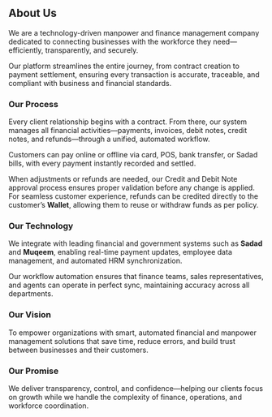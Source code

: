 ## **About Us**

We are a technology-driven manpower and finance management company dedicated to connecting businesses with the workforce they need—efficiently, transparently, and securely.

Our platform streamlines the entire journey, from contract creation to payment settlement, ensuring every transaction is accurate, traceable, and compliant with business and financial standards.

### **Our Process**

Every client relationship begins with a contract. From there, our system manages all financial activities—payments, invoices, debit notes, credit notes, and refunds—through a unified, automated workflow.

Customers can pay online or offline via card, POS, bank transfer, or Sadad bills, with every payment instantly recorded and settled.

When adjustments or refunds are needed, our Credit and Debit Note approval process ensures proper validation before any change is applied. For seamless customer experience, refunds can be credited directly to the customer’s **Wallet**, allowing them to reuse or withdraw funds as per policy.

### **Our Technology**

We integrate with leading financial and government systems such as **Sadad** and **Muqeem**, enabling real-time payment updates, employee data management, and automated HRM synchronization.

Our workflow automation ensures that finance teams, sales representatives, and agents can operate in perfect sync, maintaining accuracy across all departments.

### **Our Vision**

To empower organizations with smart, automated financial and manpower management solutions that save time, reduce errors, and build trust between businesses and their customers.

### **Our Promise**

We deliver transparency, control, and confidence—helping our clients focus on growth while we handle the complexity of finance, operations, and workforce coordination.